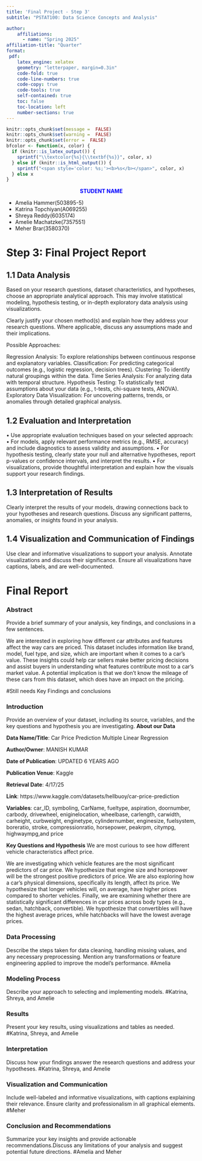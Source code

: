 ```yaml
---
title: 'Final Project - Step 3'
subtitle: "PSTAT100: Data Science Concepts and Analysis" 

author:
    affiliations:
      - name: "Spring 2025"
affiliation-title: "Quarter"
format: 
 pdf: 
    latex_engine: xelatex
    geometry: "letterpaper, margin=0.3in"
    code-fold: true
    code-line-numbers: true
    code-copy: true
    code-tools: true
    self-contained: true
    toc: false
    toc-location: left
    number-sections: true
---
```

```r
knitr::opts_chunk$set(message =  FALSE)
knitr::opts_chunk$set(warning =  FALSE)
knitr::opts_chunk$set(error =  FALSE)
bfcolor <- function(x, color) {
  if (knitr::is_latex_output()) {
    sprintf("\\textcolor{%s}{\\textbf{%s}}", color, x)
  } else if (knitr::is_html_output()) {
    sprintf("<span style='color: %s;'><b>%s</b></span>", color, x)
  } else x
}
```



:::callout
<div style="text-align: center">
<span style="color: blue;"> **STUDENT NAME **</span> 
</div>
- Amelia Hammer(503895-5)
- Katrina Topchiyan(A069255)
- Shreya Reddy(6035174)
- Amelie Machatzke(7357551)
- Meher Brar(3580370)
:::


# Step 3: Final Project Report

## 1.1 Data Analysis
Based on your research questions, dataset characteristics, and hypotheses, choose an appropriate analytical approach. This may involve statistical modeling, hypothesis testing, or in-depth exploratory data analysis using visualizations.

Clearly justify your chosen method(s) and explain how they address your research questions. Where applicable, discuss any assumptions made and their implications.

Possible Approaches:

Regression Analysis: To explore relationships between continuous response and explanatory variables.
Classification: For predicting categorical outcomes (e.g., logistic regression, decision trees).
Clustering: To identify natural groupings within the data.
Time Series Analysis: For analyzing data with temporal structure.
Hypothesis Testing: To statistically test assumptions about your data (e.g., t-tests, chi-square tests, ANOVA).
Exploratory Data Visualization: For uncovering patterns, trends, or anomalies through detailed graphical analysis.


## 1.2 Evaluation and Interpretation

• Use appropriate evaluation techniques based on your selected approach:
• For models, apply relevant performance metrics (e.g., RMSE, accuracy) and include diagnostics to assess validity and assumptions.
• For hypothesis testing, clearly state your null and alternative hypotheses, report p-values or confidence intervals, and interpret the results.
• For visualizations, provide thoughtful interpretation and explain how the visuals support your research findings.

## 1.3 Interpretation of Results

Clearly interpret the results of your models, drawing connections back to your hypotheses and research questions. Discuss any significant patterns, anomalies, or insights found in your analysis.

## 1.4 Visualization and Communication of Findings

Use clear and informative visualizations to support your analysis. Annotate visualizations and discuss their significance. Ensure all visualizations have captions, labels, and are well-documented.

# Final Report

### Abstract
Provide a brief summary of your analysis, key findings, and conclusions in a few sentences.

We are interested in exploring how different car attributes and features affect the way cars are priced. This dataset includes information like brand, model, fuel type, and size, which are important when it comes to a car’s value. These insights could help car sellers make better pricing decisions and assist buyers in understanding what features contribute most to a car’s market value. A potential implication is that we don't know the mileage of these cars from this dataset, which does have an impact on the pricing.

#Still needs Key Findings and conclusions 

### Introduction
Provide an overview of your dataset, including its source, variables, and the key questions and hypothesis you are investigating.
**About our Data**

**Data Name/Title**: Car Price Prediction Multiple Linear Regression
  
  **Author/Owner**: MANISH KUMAR
  
  **Date of Publication**: UPDATED 6 YEARS AGO
  
  **Publication Venue**: Kaggle
  
  **Retrieval Date**: 4/17/25
 
  **Link**: https://www.kaggle.com/datasets/hellbuoy/car-price-prediction

  **Variables**: car_ID, symboling, CarName, fueltype, aspiration, doornumber, carbody, drivewheel, eniginelocation, wheelbase, carlength, carwidth, carheight, curbweight, enginetype, cylindernumber, enginesize, fuelsystem, boreratio, stroke, compressionratio, horsepower, peakrpm, citympg, highwaympg,and price

**Key Questions and Hypothesis**
We are most curious to see how different vehicle characteristics affect price.

We are investigating which vehicle features are the most significant predictors of car price. We hypothesize that engine size and horsepower will be the strongest positive predictors of price.
We are also exploring how a car’s physical dimensions, specifically its length, affect its price. We hypothesize that longer vehicles will, on average, have higher prices compared to shorter vehicles.
Finally, we are examining whether there are statistically significant differences in car prices across body types (e.g., sedan, hatchback, convertible). We hypothesize that convertibles will have the highest average prices, while hatchbacks will have the lowest average prices.

### Data Processing
Describe the steps taken for data cleaning, handling missing values, and any necessary preprocessing. Mention any transformations or feature engineering applied to improve the model’s performance.
#Amelia 

### Modeling Process
Describe your approach to selecting and implementing models.
#Katrina, Shreya, and Amelie 

### Results
Present your key results, using visualizations and tables as needed.
#Katrina, Shreya, and Amelie 

### Interpretation
Discuss how your findings answer the research questions and address your hypotheses.
#Katrina, Shreya, and Amelie 

### Visualization and Communication
Include well-labeled and informative visualizations, with captions explaining their relevance. Ensure clarity and professionalism in all graphical elements.
#Meher

### Conclusion and Recommendations
Summarize your key insights and provide actionable recommendations.Discuss any limitations of your analysis and suggest potential future directions.
#Amelia and Meher 



